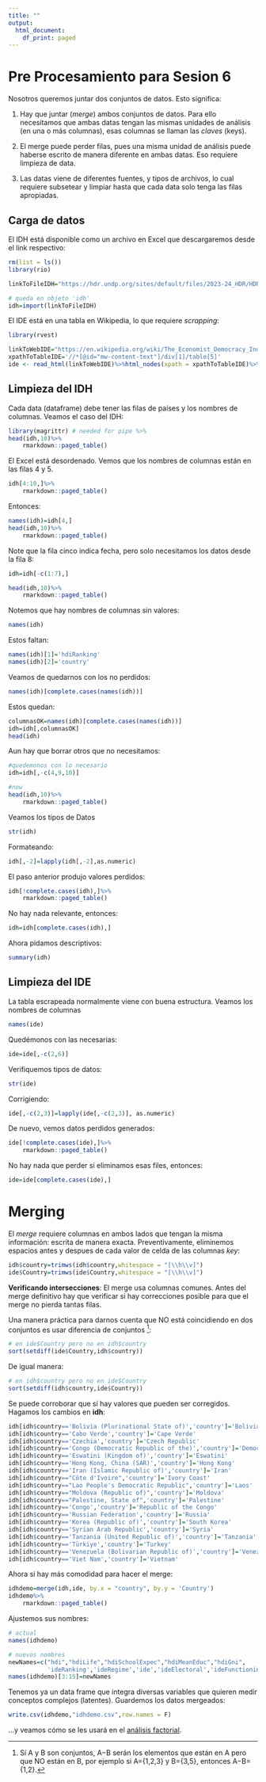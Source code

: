 ```yaml
---
title: ""
output:
  html_document:
    df_print: paged
---
```


# Pre Procesamiento para Sesion 6

Nosotros queremos juntar dos conjuntos de datos. Esto significa:

1. Hay que juntar (_merge_) ambos conjuntos de datos. Para ello necesitamos que ambas datas tengan las mismas unidades de análisis (en una o más columnas), esas columnas se llaman las _claves_ (keys).

2. El merge puede perder filas, pues una misma unidad de análisis puede haberse escrito de manera diferente en ambas datas. Eso requiere limpieza de data.

3. Las datas viene de diferentes fuentes, y tipos de archivos, lo cual requiere subsetear y limpiar hasta que cada data solo tenga las filas apropiadas.


## Carga de datos

El IDH está disponible como un archivo en Excel que descargaremos desde el link respectivo:

```r
rm(list = ls())
library(rio)

linkToFileIDH="https://hdr.undp.org/sites/default/files/2023-24_HDR/HDR23-24_Statistical_Annex_HDI_Table.xlsx"

# queda en objeto 'idh'
idh=import(linkToFileIDH)
```


El IDE está en una tabla en Wikipedia, lo que requiere _scrapping_:

```r
library(rvest)

linkToWebIDE="https://en.wikipedia.org/wiki/The_Economist_Democracy_Index"
xpathToTableIDE='//*[@id="mw-content-text"]/div[1]/table[5]'
ide <- read_html(linkToWebIDE)%>%html_nodes(xpath = xpathToTableIDE)%>%html_table()%>% .[[1]]

```


## Limpieza del IDH

Cada data (dataframe) debe tener las filas de países y los nombres de columnas. Veamos el caso del IDH:

```r
library(magrittr) # needed for pipe %>% 
head(idh,10)%>%
    rmarkdown::paged_table()
```

El Excel está desordenado. Vemos que los nombres de columnas están en las filas 4 y 5. 

```r
idh[4:10,]%>%
    rmarkdown::paged_table()
```

Entonces:

```r
names(idh)=idh[4,]
head(idh,10)%>%
    rmarkdown::paged_table()
```

Note que la fila cinco indica fecha, pero solo necesitamos los datos desde la fila 8:

```r
idh=idh[-c(1:7),]

head(idh,10)%>%
    rmarkdown::paged_table()
```

Notemos que hay nombres de columnas sin valores:
```r
names(idh)
```
Estos faltan:

```r
names(idh)[1]='hdiRanking'
names(idh)[2]='country'
```


Veamos de quedarnos con los no perdidos:
```r
names(idh)[complete.cases(names(idh))]
```
Estos quedan:

```r
columnasOK=names(idh)[complete.cases(names(idh))]
idh=idh[,columnasOK]
head(idh)
```


Aun hay que borrar otros que no necesitamos:
```r


#quedemonos con lo necesario
idh=idh[,-c(4,9,10)]

#now
head(idh,10)%>%
    rmarkdown::paged_table()
```

Veamos los tipos de Datos

```r
str(idh)
```
Formateando:

```r
idh[,-2]=lapply(idh[,-2],as.numeric)
```
El paso anterior produjo valores perdidos:

```r
idh[!complete.cases(idh),]%>%
    rmarkdown::paged_table()
```

No hay nada relevante, entonces:

```r
idh=idh[complete.cases(idh),]
```

Ahora pidamos descriptivos:

```r
summary(idh)
```

## Limpieza del IDE

La tabla escrapeada normalmente viene con buena estructura. Veamos los nombres de columnas

```r
names(ide)
```
Quedémonos con las necesarias:

```r
ide=ide[,-c(2,6)]
```

Verifiquemos tipos de datos:

```r
str(ide)
```
Corrigiendo:

```r
ide[,-c(2,3)]=lapply(ide[,-c(2,3)], as.numeric)
```

De nuevo, vemos datos perdidos generados:


```r
ide[!complete.cases(ide),]%>%
    rmarkdown::paged_table()
```

No hay nada que perder si eliminamos esas files, entonces:


```r
ide=ide[complete.cases(ide),]
```





# Merging

El _merge_ requiere columnas en ambos lados que tengan la misma información: escrita de manera exacta. Preventivamente, eliminemos espacios antes y despues de cada valor de celda de las columnas _key_: 


```r
idh$country=trimws(idh$country,whitespace = "[\\h\\v]")
ide$Country=trimws(ide$Country,whitespace = "[\\h\\v]")

```

**Verificando intersecciones**: El merge usa columnas comunes. Antes del merge definitivo hay que verificar si hay correcciones posible para que el merge no pierda tantas filas. 

Una manera práctica para darnos cuenta que NO está coincidiendo en dos conjuntos es usar diferencia de conjuntos ^[Sí A y B son conjuntos, A−B serán los elementos que están en A pero que NO están en B, por ejemplo si A={1,2,3} y B={3,5}, entonces A−B={1,2}.]:

```r
# en ide$Country pero no en idh$country
sort(setdiff(ide$Country,idh$country))
```

De igual manera:

```r
# en idh$country pero no en ide$Country 
sort(setdiff(idh$country,ide$Country))
```

Se puede corroborar que sí hay valores que pueden ser corregidos. Hagamos los cambios en **idh**:

```r
idh[idh$country=='Bolivia (Plurinational State of)','country']='Bolivia'
idh[idh$country=='Cabo Verde','country']='Cape Verde'
idh[idh$country=='Czechia','country']='Czech Republic'
idh[idh$country=='Congo (Democratic Republic of the)','country']='Democratic Republic of the Congo'
idh[idh$country=='Eswatini (Kingdom of)','country']='Eswatini'
idh[idh$country=='Hong Kong, China (SAR)','country']='Hong Kong'
idh[idh$country=='Iran (Islamic Republic of)','country']='Iran'
idh[idh$country=="Côte d'Ivoire",'country']='Ivory Coast'
idh[idh$country=="Lao People's Democratic Republic",'country']='Laos'
idh[idh$country=="Moldova (Republic of)",'country']='Moldova'
idh[idh$country=="Palestine, State of",'country']='Palestine'
idh[idh$country=='Congo','country']='Republic of the Congo'
idh[idh$country=='Russian Federation','country']='Russia'
idh[idh$country=='Korea (Republic of)','country']='South Korea'
idh[idh$country=='Syrian Arab Republic','country']='Syria'
idh[idh$country=='Tanzania (United Republic of)','country']='Tanzania'
idh[idh$country=='Türkiye','country']='Turkey'
idh[idh$country=='Venezuela (Bolivarian Republic of)','country']='Venezuela'
idh[idh$country=='Viet Nam','country']='Vietnam'
```

Ahora si hay más comodidad para hacer el merge:

```r
idhdemo=merge(idh,ide, by.x = "country", by.y = 'Country')
idhdemo%>%
    rmarkdown::paged_table()
```

Ajustemos sus nombres:

```r
# actual
names(idhdemo)
```
```r
# nuevos nombres
newNames=c("hdi","hdiLife","hdiSchoolExpec","hdiMeanEduc","hdiGni",
           'ideRanking','ideRegime','ide','ideElectoral','ideFunctioning','ideParticipation','ideCulture','ideLiberties')
names(idhdemo)[3:15]=newNames


```



Tenemos ya un data frame que integra diversas variables que quieren medir conceptos complejos (latentes). Guardemos los datos mergeados:

```r
write.csv(idhdemo,"idhdemo.csv",row.names = F)
```


...y veamos cómo se les usará en el [análisis factorial](https://estadistica-analisispolitico.github.io/Sesion6/).
